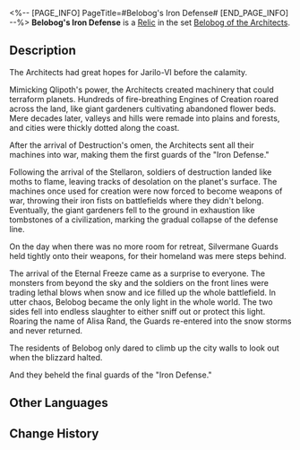 <%-- [PAGE_INFO]
PageTitle=#Belobog's Iron Defense#
[END_PAGE_INFO] --%>
{{Relic Infobox
|id        = 63046
|image     = Item Belobog's Iron Defense.png{{subst:void|<!--$UPLOAD:<<SpriteOutput/RelicFigures/IconRelic_304_6.png>-<Item Belobog's Iron Defense.png>-<Relic Icons>>-->}}
|set       = Belobog of the Architects
|piece     = Planar Sphere
|mentions  = 
}}
{{Description|The Silvermane Guards of Belobog stood firmly in the icy winter storm, forming a line as they wait for the incoming assault from invaders beyond the sky. The will of the Silvermane Guards was indestructible, and their line of defense would never falter.}}
'''Belobog's Iron Defense''' is a [[Relic]] in the set [[Belobog of the Architects]].

==Description==
The Architects had great hopes for Jarilo-VI before the calamity.

Mimicking Qlipoth's power, the Architects created machinery that could terraform planets. Hundreds of fire-breathing Engines of Creation roared across the land, like giant gardeners cultivating abandoned flower beds. Mere decades later, valleys and hills were remade into plains and forests, and cities were thickly dotted along the coast.

After the arrival of Destruction's omen, the Architects sent all their machines into war, making them the first guards of the "Iron Defense."

Following the arrival of the Stellaron, soldiers of destruction landed like moths to flame, leaving tracks of desolation on the planet's surface. The machines once used for creation were now forced to become weapons of war, throwing their iron fists on battlefields where they didn't belong. Eventually, the giant gardeners fell to the ground in exhaustion like tombstones of a civilization, marking the gradual collapse of the defense line.

On the day when there was no more room for retreat, Silvermane Guards held tightly onto their weapons, for their homeland was mere steps behind.

The arrival of the Eternal Freeze came as a surprise to everyone. The monsters from beyond the sky and the soldiers on the front lines were trading lethal blows when snow and ice filled up the whole battlefield. In utter chaos, Belobog became the only light in the whole world. The two sides fell into endless slaughter to either sniff out or protect this light. Roaring the name of Alisa Rand, the Guards re-entered into the snow storms and never returned.

The residents of Belobog only dared to climb up the city walls to look out when the blizzard halted.

And they beheld the final guards of the "Iron Defense."

==Other Languages==
{{Other Languages
|en   = Belobog's Iron Defense
|zhs  = 贝洛伯格的铁卫防线
|zht  = 貝洛伯格的鐵衛防線
|ja   = ベロブルグのシルバーメイン{{Rubi|防衛線|ぼうえいせん}}
|ko   = 벨로보그 철위대 방어선
|es   = Defensa de hierro de Belobog
|fr   = Défense de fer de Belobog
|ru   = Линия обороны Белобога
|th   = Belobog's Iron Defense
|vi   = Phòng Tuyến Thiết Vệ Của Belobog
|de   = Belobogs eiserne Verteidigung
|id   = Belobog's Iron Defense
|pt   = Defesa de Ferro de Belobog
}}

==Change History==
{{Change History|1.0}}